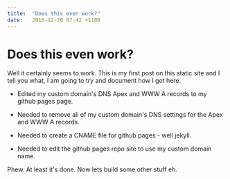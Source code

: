 ```yaml
---
title:  "Does this even work?"
date:   2016-12-30 07:42 +1100
---
```



<div className="blog">

# Does this even work?

Well it certainly seems to work. This is my first post on this static site and I tell you what, I am going to try and document how I got here.


- Edited my custom domain's DNS Apex and WWW A records to my github pages page.

- Needed to remove all of my custom domain's DNS settings for the Apex and WWW A records.

- Needed to create a CNAME file for github pages - well jekyll.

- Needed to edit the github pages repo site to use my custom domain name.


Phew. At least it's done. Now lets build some other stuff eh.

</div>